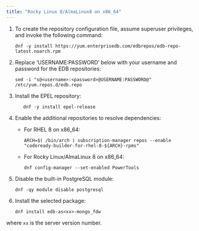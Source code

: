 ```yaml
---
title: "Rocky Linux 8/AlmaLinux8 on x86_64"
---
```


1. To create the repository configuration file, assume superuser privileges, and invoke the following command:
    
    ```text
    dnf -y install https://yum.enterprisedb.com/edbrepos/edb-repo-latest.noarch.rpm
    ```

2.  Replace ‘USERNAME:PASSWORD’ below with your username and password for the EDB repositories:

    ```text
    sed -i "s@<username>:<password>@USERNAME:PASSWORD@" /etc/yum.repos.d/edb.repo
    ```

3.  Install the EPEL repository:

    ```text
       dnf -y install epel-release
       ```

4.  Enable the additional repositories to resolve dependencies:

    - For RHEL 8 on x86_64:

        ```text
        ARCH=$( /bin/arch ) subscription-manager repos --enable "codeready-builder-for-rhel-8-${ARCH}-rpms"
        ```

    - For Rocky Linux/AlmaLinux 8 on x86_64:

        ```text
        dnf config-manager --set-enabled PowerTools
        ```

5.  Disable the built-in PostgreSQL module:

    ```text
    dnf -qy module disable postgresql
    ```
6.  Install the selected package:
    
    ```text
    dnf install edb-as<xx>-mongo_fdw
    ```

   where `xx` is the server version number.